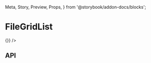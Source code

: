   Meta,
  Story,
  Preview,
  Props,
} from '@storybook/addon-docs/blocks';

<Meta title="Files/FileGridList" component={FileGridList} />

# FileGridList

<Preview>
  <Story name="As default">
    <FileGridList
      files={files}
      onDrop={support.onDrop.succeed}
      onDelete={() => {}}
    />
  </Story>
</Preview>

## API

<Props of={FileGridList} />
